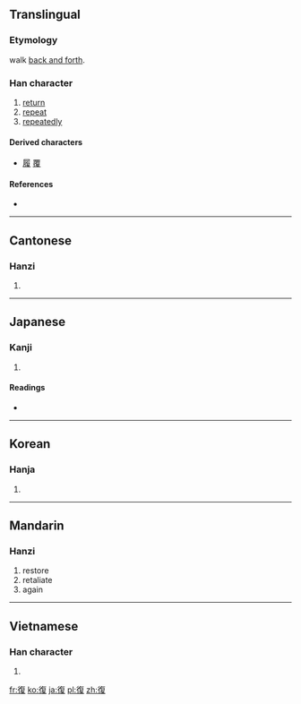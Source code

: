{{also|复|覆}}
==Translingual==

===Etymology===
{{Han compound|彳|复|c1=s|c2=p|t1=walk|t2=repeat|ls=psc}}

walk [[back and forth]].

===Han character===
{{Han char|rn=60|rad=彳|as=09|sn=12|four=2824<sub>7</sub>|canj=竹人人日水 (HOOAE)}}

# [[return]]
# [[repeat]]
# [[repeatedly]]

====Derived characters====
* [[履]] [[覆]]

====References====
* {{Han ref|kx=0369.220|dkj=10183|dj=0695.150|hdz=20834.020|uh=5FA9|ud=24489|bh=B45F|bd=46175}}

----

==Cantonese==

===Hanzi===
{{yue-hanzi|jyut=|y=fuk6|sim=复}}

# {{defn|lang=yue|sort=彳09}}

----

==Japanese==

===Kanji===
{{ja-kanji|grade=5|rs=彳09}}

# {{defn|lang=ja|sort=彳09}}

====Readings====
* {{ja-readings|on=[[ふく]] (fuku)|kun=[[かえる]] (kaeru), [[かえす]] (kaesu), [[また]] (mata)}}

----

==Korean==

===Hanja===
{{ko-hanja|hangeul=[[복]], [[부]]|eumhun=|rv=bok, bu|mr=pok, pu|y=pok, pu}}

# {{defn|lang=ko|sort=彳09}}

----

==Mandarin==

===Hanzi===
{{cmn-hanzi|sim=复|pin=[[fù]] ([[fu4]])|wg=fu<sup>4</sup>}}

# restore
#retaliate
#again
----

==Vietnamese==

===Han character===
{{vi-hantu|[[phục]], [[phức]]|rs=彳09}}

# {{defn|lang=vi|sort=彳09}}

[[fr:復]]
[[ko:復]]
[[ja:復]]
[[pl:復]]
[[zh:復]]